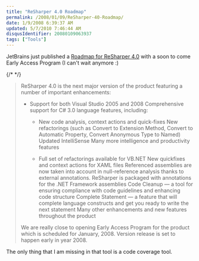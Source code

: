 ```yaml
---
title: "ReSharper 4.0 Roadmap"
permalink: /2008/01/09/ReSharper-40-Roadmap/
date: 1/9/2008 6:39:37 AM
updated: 5/7/2010 7:46:44 AM
disqusIdentifier: 20080109063937
tags: ["Tools"]
---
```

JetBrains just published a [Roadmap for ReSharper 4.0](http://www.jetbrains.net/confluence/display/ReSharper/ReSharper+4.0+Roadmap) with a soon to come Early Access Program (I can't wait anymore :)

{/* <!-- more --> */}
> ReSharper 4.0 is the next major version of the product featuring a number of important enhancements:
> 
> *   Support for both Visual Studio 2005 and 2008  Comprehensive support for C# 3.0 language features, including:
> 
>     *   New code analysis, context actions and quick-fixes  New refactorings (such as Convert to Extension Method, Convert to Automatic Property, Convert Anonymous Type to Named)  Updated IntelliSense  Many more intelligence and productivity features
> 
>     *   Full set of refactorings available for VB.NET  New quickfixes and context actions for XAML files  Referenced assemblies are now taken into account in null-reference analysis thanks to external annotations. ReSharper is packaged with annotations for the .NET Framework assemblies  Code Cleanup — a tool for ensuring compliance with code guidelines and enhancing code structure  Complete Statement — a feature that will complete language constructs and get you ready to write the next statement  Many other enhancements and new features throughout the product
> 
> We are really close to opening Early Access Program for the product which is scheduled for January, 2008. Version release is set to happen early in year 2008.

The only thing that I am missing in that tool is a code coverage tool.
